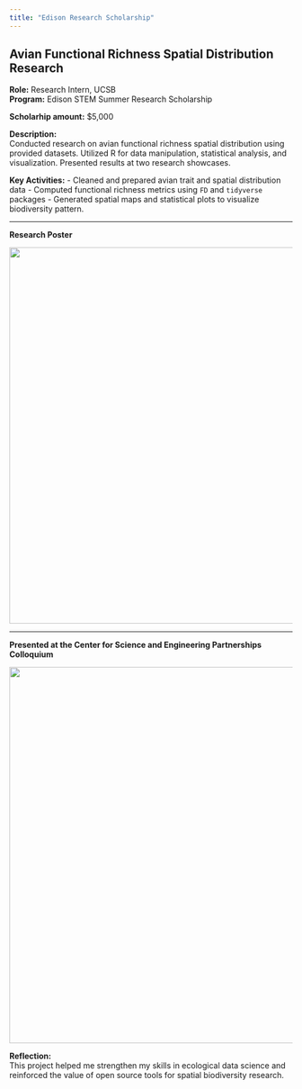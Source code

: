 ```yaml
---
title: "Edison Research Scholarship"
---
```


## Avian Functional Richness Spatial Distribution Research

**Role:** Research Intern, UCSB\
**Program:** Edison STEM Summer Research Scholarship

**Scholarhip amount:** \$5,000

**Description:**\
Conducted research on avian functional richness spatial distribution using provided datasets. Utilized R for data manipulation, statistical analysis, and visualization. Presented results at two research showcases.

**Key Activities:** - Cleaned and prepared avian trait and spatial distribution data - Computed functional richness metrics using `FD` and `tidyverse` packages - Generated spatial maps and statistical plots to visualize biodiversity pattern.

------------------------------------------------------------------------

**Research Poster**

![](photos/poster.jpg){width="669"}

------------------------------------------------------------------------

**Presented at the Center for Science and Engineering Partnerships Colloquium**

![](photos/me_poster.jpeg){width="669"}

**Reflection:**\
This project helped me strengthen my skills in ecological data science and reinforced the value of open source tools for spatial biodiversity research.

